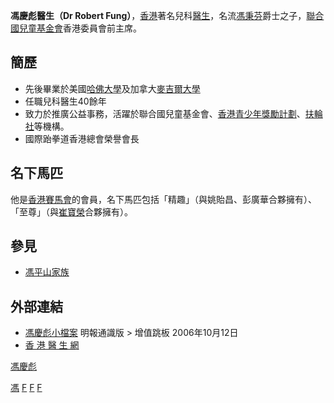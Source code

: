 '''馮慶彪醫生（Dr Robert Fung）'''，[[香港|香港]]著名兒科[[醫生|醫生]]，名流[[馮秉芬|馮秉芬]]爵士之子，[[聯合國兒童基金會|聯合國兒童基金會]]香港委員會前主席。

==簡歷==
*先後畢業於美國[[哈佛大學|哈佛大學]]及加拿大[[麥吉爾大學|麥吉爾大學]]
*任職兒科醫生40餘年
*致力於推廣公益事務，活躍於聯合國兒童基金會、[[香港青少年獎勵計劃|香港青少年獎勵計劃]]、[[扶輪社|扶輪社]]等機構。
*國際跆拳道香港總會榮譽會長

==名下馬匹==
他是[[香港賽馬會|香港賽馬會]]的會員，名下馬匹包括「精趣」（與姚貽昌、彭廣華合夥擁有）、「至尊」（與[[崔寶榮|崔寶榮]]合夥擁有）。
==參見==
*[[馮平山家族|馮平山家族]]

==外部連結==
*[http://life.mingpao.com/cfm/learn3b.cfm?File=20061012/lnenhance/yzd2.txt 馮慶彪小檔案] {{Wayback|url=http://life.mingpao.com/cfm/learn3b.cfm?File=20061012%2Flnenhance%2Fyzd2.txt |date=20071110021451 }} 明報通識版 > 增值跳板 2006年10月12日
*[http://hkdoctor.org/chinese/docsearch2.asp?id=18221 香 港 醫 生 網]{{Dead link|date=2020年1月 |bot=InternetArchiveBot |fix-attempted=yes }}

[[category:新會人|馮慶彪]]
[[Category:香港醫學界人士|馮]]
[[Category:哈佛大學校友|F]]
[[Category:麥吉爾大學校友|F]]
[[Category:香港馬主|F]]